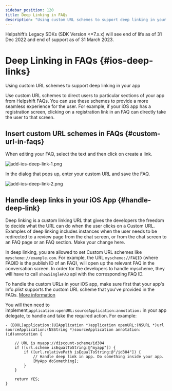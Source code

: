 ```yaml
---
sidebar_position: 120
title: Deep Linking in FAQs
description: "Using custom URL schemes to support deep linking in your app"
---
```





<Admonition type="danger" title="Important">

Helpshift’s Legacy SDKs (SDK Version <=7.x.x) will see end of life as of 31 Dec 2022 and end of support as of 31 March 2023.

</Admonition>


# Deep Linking in FAQs {#ios-deep-links}

<Intro>

Using custom URL schemes to support deep linking in your app


</Intro>


Use custom URL schemes to direct users to particular sections of your app from Helpshift FAQs. You can use these schemes to provide a more seamless experience for the user. For example, if your iOS app has a registration screen, clicking on a registration link in an FAQ can directly take the user to that screen.

## Insert custom URL schemes in FAQs {#custom-url-in-faqs}

When editing your FAQ, select the text and then click on create a link.

<Image src="/static/books/misc/add-ios-deep-link-1.png"  width="half" alt="add-ios-deep-link-1.png" /> 


In the dialog that pops up, enter your custom URL and save the FAQ.

<Image src="/static/books/misc/add-ios-deep-link-2.png"  width="half" alt="add-ios-deep-link-2.png" /> 

## Handle deep links in your iOS App {#handle-deep-link}

Deep linking is a custom linking URL that gives the developers the freedom to decide what the URL can do when the user clicks on a Custom URL. Examples of deep linking includes instances when the user needs to be redirected to a review page from the chat screen, or from the chat screen to an FAQ page or an FAQ section. Make your change here.

In deep linking, you are allowed to set Custom URL schemes like `myscheme://example.com`.
For example, the URL `myscheme://FAQID` (where FAQID is the publish ID of an FAQ), will open up the relevant FAQ in the conversation screen. In order for the developers to handle myscheme, they will have to call `showSingleFAQ` api with the corresponding FAQ ID.

To handle the custom URLs in your iOS app, make sure first that your app's Info.plist supports the custom URL scheme that you've provided in the FAQs. [More information](https://developer.apple.com/documentation/xcode/defining-a-custom-url-scheme-for-your-app)

You will then need to implement,`application:openURL:sourceApplication:annotation:` in your app delegate, to handle and take the required action. For example:
```
- (BOOL)application:(UIApplication *)application openURL:(NSURL *)url sourceApplication:(NSString *)sourceApplication annotation:(id)annotation {

    // URL is myapp://discount-scheme/id304
    if ([url.scheme isEqualToString:@"myapp"]) {
        if ([url.relativePath isEqualToString:@"/id304"]) {
            // Handle deep link in app. Do something inside your app.
            [MyApp doSomething];
        }
    }

    return YES;
}
```
